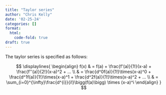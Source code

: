 ```yaml
---
title: "Taylor series"
author: "Chris Kelly"
date: '02-25-24'
categories: []
format:
  html:
    code-fold: true
draft: true
---
```




The taylor series is specified as follows:

$$
\displaylines{
\begin{align}
f(x) 
& = f(a) + \frac{f'(a)}{1!}(x-a) + \frac{f''(a)}{2!}(x-a)^2 + ... \\
& = 
\frac{d^0f(a)}{1!}\times(x-a)^0
+ \frac{d^1f(a)}{1!}\times(x-a)^1
+ \frac{d^2f(a)}{1!}\times(x-a)^2 + ... \\
& = 
\sum_{i=0}^{\infty}\frac{d^{i}}{i!}\bigg(f(a)\bigg) \times (x-a)^i
\end{align}
}
$$
